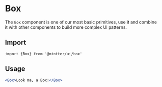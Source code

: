
<Meta title="Layout/Box" />

# Box

The `Box` component is one of our most basic primitives, use it and combine it with other components to build more
complex UI patterns.

## Import

```tsx
import {Box} from '@mintter/ui/box'
```

## Usage

```jsx
<Box>Look ma, a Box!</Box>
```
